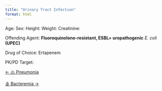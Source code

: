 ```yaml
---
title: "Urinary Tract Infection"
format: html
---
```


Age:
Sex: 
Height:
Weight:
Creatinine: 

Offending Agent: **Fluoroquinolone-resistant, ESBL+ uropathogenic** *E. coli* **(UPEC)**

Drug of Choice: Ertapenem

PK/PD Target: 



::::: {.d-flex .justify-content-between .border-top .pt-4 .mt-4}
<div>

[← 🫁 Pneumonia](../pneumonia/index.qmd){.btn .btn-outline-primary}

</div>

<div>

[🩸 Bacteremia →](../bacteremia/index.qmd){.btn .btn-outline-primary}

</div>
:::::
